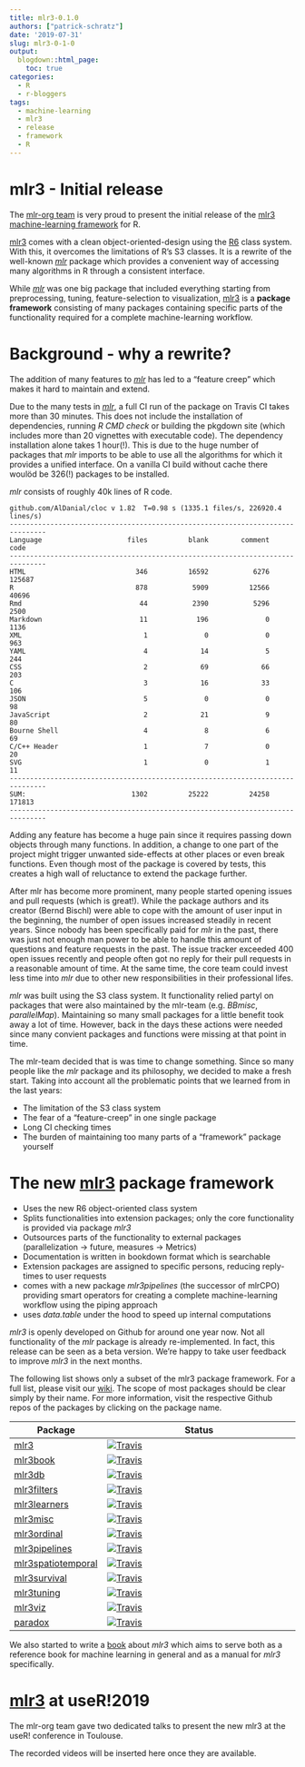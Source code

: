 ```yaml
---
title: mlr3-0.1.0
authors: ["patrick-schratz"]
date: '2019-07-31'
slug: mlr3-0-1-0
output:
  blogdown::html_page:
    toc: true
categories:
  - R
  - r-bloggers
tags:
  - machine-learning
  - mlr3
  - release
  - framework
  - R
---
```


# mlr3 - Initial release

The [mlr-org team](https://www.notion.so/mlrorg/Developer-Team-and-Contributors-e2a4b78aee1f43a8b830c2ce419e68a9) is very proud to present the initial release of the [mlr3 machine-learning framework](https://github.com/mlr-org/mlr3) for R.

[mlr3](https://github.com/mlr-org/mlr3) comes with a clean object-oriented-design using the [R6](https://github.com/r-lib/R6) class system.
With this, it overcomes the limitations of R's S3 classes.
It is a rewrite of the well-known [_mlr_](https://github.com/mlr-org/mlr) package which provides a convenient way of accessing many algorithms in R through a consistent interface.

While [_mlr_](https://github.com/mlr-org/mlr) was one big package that included everything starting from preprocessing, tuning, feature-selection to visualization, [mlr3](https://github.com/mlr-org/mlr3) is a **package framework** consisting of many packages containing specific parts of the functionality required for a complete machine-learning workflow.

# Background - why a rewrite?

The addition of many features to [_mlr_](https://github.com/mlr-org/mlr) has led to a "feature creep" which makes it hard to maintain and extend.  

Due to the many tests in [_mlr_](https://github.com/mlr-org/mlr), a full CI run of the package on Travis CI takes more than 30 minutes.
This does not include the installation of dependencies, running _R CMD check_ or building the pkgdown site (which includes more than 20 vignettes with executable code).
The dependency installation alone takes 1 hour(!).
This is due to the huge number of packages that _mlr_ imports to be able to use all the algorithms for which it provides a unified interface.
On a vanilla CI build without cache there woulöd be 326(!) packages to be installed.

_mlr_ consists of roughly 40k lines of R code.

```
github.com/AlDanial/cloc v 1.82  T=0.98 s (1335.1 files/s, 226920.4 lines/s)
-------------------------------------------------------------------------------
Language                     files          blank        comment           code
-------------------------------------------------------------------------------
HTML                           346          16592           6276         125687
R                              878           5909          12566          40696
Rmd                             44           2390           5296           2500
Markdown                        11            196              0           1136
XML                              1              0              0            963
YAML                             4             14              5            244
CSS                              2             69             66            203
C                                3             16             33            106
JSON                             5              0              0             98
JavaScript                       2             21              9             80
Bourne Shell                     4              8              6             69
C/C++ Header                     1              7              0             20
SVG                              1              0              1             11
-------------------------------------------------------------------------------
SUM:                          1302          25222          24258         171813
-------------------------------------------------------------------------------
```

Adding any feature has become a huge pain since it requires passing down objects through many functions.
In addition, a change to one part of the project might trigger unwanted side-effects at other places or even break functions.
Even though most of the package is covered by tests, this creates a high wall of reluctance to extend the package further.

After mlr has become more prominent, many people started opening issues and pull requests (which is great!). 
While the package authors and its creator (Bernd Bischl) were able to cope with the amount of user input in the beginning, the number of open issues increased steadily in recent years.
Since nobody has been specifically paid for _mlr_ in the past, there was just not enough man power to be able to handle this amount of questions and feature requests in the past.
The issue tracker exceeded 400 open issues recently and people often got no reply for their pull requests in a reasonable amount of time.
At the same time, the core team could invest less time into _mlr_ due to other new responsibilities in their professional lifes.

_mlr_ was built using the S3 class system.
It functionality relied partyl on packages that were also maintained by the mlr-team (e.g. _BBmisc_, _parallelMap_).
Maintaining so many small packages for a little benefit took away a lot of time.
However, back in the days these actions were needed since many convient packages and functions were missing at that point in time.

The mlr-team decided that is was time to change something.
Since so many people like the _mlr_ package and its philosophy, we decided to make a fresh start.
Taking into account all the problematic points that we learned from in the last years:

- The limitation of the S3 class system
- The fear of a "feature-creep" in one single package
- Long CI checking times
- The burden of maintaining too many parts of a "framework" package yourself

# The new [mlr3](https://github.com/mlr-org/mlr3) package framework

- Uses the new R6 object-oriented class system
- Splits functionalities into extension packages; only the core functionality is provided via package _mlr3_
- Outsources parts of the functionality to external packages (parallelization -> future, measures -> Metrics)
- Documentation is written in bookdown format which is searchable
- Extension packages are assigned to specific persons, reducing reply-times to user requests
- comes with a new package _mlr3pipelines_ (the successor of mlrCPO) providing smart operators for creating a complete machine-learning workflow using the piping approach
- uses _data.table_ under the hood to speed up internal computations

_mlr3_ is openly developed on Github for around one year now.
Not all functionality of the _mlr_ package is already re-implemented.
In fact, this release can be seen as a beta version.
We're happy to take user feedback to improve _mlr3_ in the next months.

The following list shows only a subset of the mlr3 package framework.
For a full list, please visit our [wiki](https://github.com/mlr-org/mlr3/wiki/Extension-Packages).
The scope of most packages should be clear simply by their name.
For more information, visit the respective Github repos of the packages by clicking on the package name.

| Package                                                   | Status                                                                                                                  |
| --------------------------------------------------------- | ----------------------------------------------------------------------------------------------------------------------- |
| [mlr3](https://github.com/mlr-org/mlr3)                   | [![Travis](https://travis-ci.org/mlr-org/mlr3.svg?branch=master)](https://travis-ci.org/mlr-org/mlr3)                   |
| [mlr3book](https://github.com/mlr-org/mlr3book)           | [![Travis](https://travis-ci.org/mlr-org/mlr3book.svg?branch=master)](https://travis-ci.org/mlr-org/mlr3book)           |
| [mlr3db](https://github.com/mlr-org/mlr3db)               | [![Travis](https://travis-ci.org/mlr-org/mlr3db.svg?branch=master)](https://travis-ci.org/mlr-org/mlr3db)               |
| [mlr3filters](https://github.com/mlr-org/mlr3featsel)     | [![Travis](https://travis-ci.org/mlr-org/mlr3filters.svg?branch=master)](https://travis-ci.org/mlr-org/mlr3filters)     |
| [mlr3learners](https://github.com/mlr-org/mlr3learners)   | [![Travis](https://travis-ci.org/mlr-org/mlr3learners.svg?branch=master)](https://travis-ci.org/mlr-org/mlr3learners)   |
| [mlr3misc](https://github.com/mlr-org/mlr3misc)           | [![Travis](https://travis-ci.org/mlr-org/mlr3misc.svg?branch=master)](https://travis-ci.org/mlr-org/mlr3misc)           |
| [mlr3ordinal](https://github.com/mlr-org/mlr3ordinal)     | [![Travis](https://travis-ci.org/mlr-org/mlr3ordinal.svg?branch=master)](https://travis-ci.org/mlr-org/mlr3ordinal)     |
| [mlr3pipelines](https://github.com/mlr-org/mlr3pipelines) | [![Travis](https://travis-ci.org/mlr-org/mlr3pipelines.svg?branch=master)](https://travis-ci.org/mlr-org/mlr3pipelines) |
| [mlr3spatiotemporal](https://github.com/mlr-org/mlr3spatiotemporal) | [![Travis](https://travis-ci.org/mlr-org/mlr3spatiotemporal.svg?branch=master)](https://travis-ci.org/mlr-org/mlr3spatiotemporal) |
| [mlr3survival](https://github.com/mlr-org/mlr3survival)   | [![Travis](https://travis-ci.org/mlr-org/mlr3survival.svg?branch=master)](https://travis-ci.org/mlr-org/mlr3survival)   |
| [mlr3tuning](https://github.com/mlr-org/mlr3tuning)       | [![Travis](https://travis-ci.org/mlr-org/mlr3tuning.svg?branch=master)](https://travis-ci.org/mlr-org/mlr3tuning)       |
| [mlr3viz](https://github.com/mlr-org/mlr3viz)             | [![Travis](https://travis-ci.org/mlr-org/mlr3viz.svg?branch=master)](https://travis-ci.org/mlr-org/mlr3viz)             |
| [paradox](https://github.com/mlr-org/paradox)             | [![Travis](https://travis-ci.org/mlr-org/paradox.svg?branch=master)](https://travis-ci.org/mlr-org/paradox)             |

We also started to write a [book](https://mlr3book.mlr-org.com/) about _mlr3_ which aims to serve both as a reference book for machine learning in general and as a manual for _mlr3_ specifically.

# [mlr3](https://github.com/mlr-org/mlr3) at useR!2019

The mlr-org team gave two dedicated talks to present the new mlr3 at the useR! conference in Toulouse.

The recorded videos will be inserted here once they are available.
